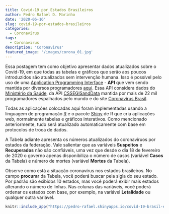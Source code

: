```yaml
---
title: Covid-19 por Estados Brasileiros
author: Pedro Rafael D. Marinho
date: '2020-06-16'
slug: covid-19-por-estados-brasileiros
categories:
  - Coronavirus
tags:
  - Coronavirus
description: 'Coronavirus'
featured_image: '/images/corona_01.jpg'
---
```


Essa postagem tem como objetivo apresentar dados atualizados sobre o Covid-19, em que todas as tabelas e gráficos que serão aos poucos introduzidos são atualizados sem intervenção humana. Isso é possível pelo uso de uma [Application Programming Interface](https://pt.wikipedia.org/wiki/Interface_de_programa%C3%A7%C3%A3o_de_aplica%C3%A7%C3%B5es) - **API** que vem sendo mantida por diversos programadores [aqui](https://github.com/devarthurribeiro/covid19-brazil-api). Essa API considera dados do [Ministério da Saúde](http://saude.gov.br/), da API [CSSEGISandData](https://github.com/CSSEGISandData/COVID-19) mantida por mais de 22 mil programadores espalhados pelo mundo e do site [Coronavírus Brasil](https://covid.saude.gov.br/). 

Todas as aplicações colocadas aqui foram implementadas usando a linguagem de programação [R](https://www.r-project.org/) e o pacote [Shiny](https://shiny.rstudio.com/) de R que cria aplicações web, normalmente tabelas e gráficos interativos.  Como mencionado anteriormente, tudo será atualizado automaticamente com base em protocolos de troca de dados.

A Tabela adiante apresenta os números atualizados do coronavíruos por estados da federação. Vale salientar que as variáveis **Suspeitos** e **Recuperados** não são confiáveis, uma vez que desde o dia 18 de fevereiro de 2020 o governo apenas disponibiliza o número de casos (variável **Casos** da Tabela) e número de mortes (variável **Mortes** da Tabela). 

Observe como está a situação coronavírus nos estados brasileiros. No campo **procurar** da Tabela, você poderá buscar pela sigla do seu estado. Por padrão são exibidos 10 estados, mas você poderá exibir mais estados alterando o número de linhas. Nas colunas das variáveis, você poderá ordenar os estados com base, por exemplo, na variável **Letalidade** ou qualquer outra variável.


```r
knitr::include_app("https://pedro-rafael.shinyapps.io/covid-19-brasil-estados/", height = "600px")
```
